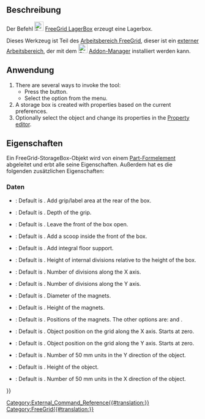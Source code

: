 <languages/>

{{Docnav
|
|[[FreeGrid_BitCartridgeHolder/de|BitKassettenHalter]]
|[[FreeGrid_Workbench/de|FreeGrid]]
|IconL=
|IconR=FreeGrid_BitCartridgeHolder.svg
|IconC=FreeGridWorkbench.svg
}}

<div lang="en" dir="ltr" class="mw-content-ltr">
{{GuiCommand
|Name=FreeGrid StorageBox
|MenuLocation=FreeeGrid → Storage box
|Workbenches=[[FreeGrid_Workbench|FreeGrid]]
|Version=
|SeeAlso=
}}
</div>

<span id="Description"></span>
==Beschreibung==

Der Befehl [[Image:FreeGrid_StorageBox.svg|24px]] [[FreeGrid_StorageBox/de|FreeGrid LagerBox]] erzeugt eine Lagerbox.

Dieses Werkzeug ist Teil des  [[FreeGrid_Workbench/de|Arbeitsbereich FreeGrid]], dieser ist ein [[External_workbenches/de|externer Arbeitsbereich]], der mit dem [[Image:Std_AddonMgr.svg|24px]] [[Std_AddonMgr/de|Addon-Manager]] installiert werden kann.

<span id="Usage"></span>
==Anwendung==

<div lang="en" dir="ltr" class="mw-content-ltr">
# There are several ways to invoke the tool:
#* Press the {{Button|[[Image:FreeGrid_StorageBox.svg|16px]] [[FreeGrid_StorageBox|Storage box]]}} button.
#* Select the {{MenuCommand|FreeGrid → [[Image:FreeGrid_StorageBox.svg|16px]] Storage box}} option from the menu.
# A storage box is created with properties based on the current preferences.
# Optionally select the object and change its properties in the [[Property_editor|Property editor]].
</div>

<span id="Properties"></span>
==Eigenschaften==

Ein FreeGrid-StorageBox-Objekt wird von einem [[Part_Feature/de|Part-Formelement]] abgeleitet und erbt alle seine Eigenschaften. Außerdem hat es die folgenden zusätzlichen Eigenschaften:

<span id="Data"></span>
===Daten===

{{Properties_Title|Box features}}

<div lang="en" dir="ltr" class="mw-content-ltr">
* {{PropertyData|Box Grip|Bool}}: Default is {{TRUE}}. Add grip/label area at the rear of the box.
* {{PropertyData|Box Grip Depth|Length}}: Default is {{Value|15 mm}}. Depth of the grip.
* {{PropertyData|Box Open Front|Bool}}: Default is {{FALSE}}. Leave the front of the box open.
* {{PropertyData|Box Ramp|Bool}}: Default is {{TRUE}}. Add a scoop inside the front of the box.
* {{PropertyData|Floor Support|Bool}}: Default is {{TRUE}}. Add integral floor support.
</div>

{{Properties_Title|Internal divisions}}

<div lang="en" dir="ltr" class="mw-content-ltr">
* {{PropertyData|Division Height|Percent}}: Default is {{Value|100}}. Height of internal divisions relative to the height of the box.
* {{PropertyData|Divisions X|IntegerConstraint}}: Default is {{Value|1}}. Number of divisions along the X axis.
* {{PropertyData|Divisions Y|IntegerConstraint}}: Default is {{Value|1}}. Number of divisions along the Y axis.
</div>

{{Properties_Title|Magnet mount}}

<div lang="en" dir="ltr" class="mw-content-ltr">
* {{PropertyData|Magnet Diameter|Length}}: Default is {{Value|6 mm}}. Diameter of the magnets.
* {{PropertyData|Magnet Height|Length}}: Default is {{Value|2 mm}}. Height of the magnets.
* {{PropertyData|Magnet Option|Enumeration}}: Default is {{Value|allIntersections}}. Positions of the magnets. The other options are: {{Value|cornersOny}} and {{Value|noMagnets}}.
</div>

{{Properties_Title|Position on grid}}

<div lang="en" dir="ltr" class="mw-content-ltr">
* {{PropertyData|Position X|IntegerConstraint}}: Default is {{Value|0}}. Object position on the grid along the X axis. Starts at zero.
* {{PropertyData|Position Y|IntegerConstraint}}: Default is {{Value|0}}. Object position on the grid along the Y axis. Starts at zero.
</div>

{{Properties_Title|Size}}

<div lang="en" dir="ltr" class="mw-content-ltr">
* {{PropertyData|Depth|IntegerConstraint}}: Default is {{Value|1}}. Number of 50 mm units in the Y direction of the object.
* {{PropertyData|Height|Length}}: Default is {{Value|50 mm}}. Height of the object.
* {{PropertyData|Width|IntegerConstraint}}: Default is {{Value|1}}. Number of 50 mm units in the X direction of the object.
</div>


{{Docnav
|
|[[FreeGrid_BitCartridgeHolder/de|BitKassettenHalter]]
|[[FreeGrid_Workbench/de|FreeGrid]]
|IconL=
|IconR=FreeGrid_BitCartridgeHolder.svg
|IconC=FreeGridWorkbench.svg
}}

[[Category:External_Command_Reference{{#translation:}}]]
[[Category:FreeGrid{{#translation:}}]]
{{Userdocnavi{{#translation:}}}}